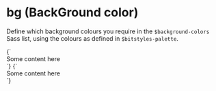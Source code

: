 
<Meta title="Utilities/background-color" />

# bg (BackGround color)

Define which background colours you require in the `$background-colors` Sass list, using the colours as defined in `$bitstyles-palette`.

<Canvas>
  <Story name="Background">
    {`
      <div class="u-bg--background">Some content here</div>
    `}
  </Story>
  <Story name="Brand 2">
    {`
      <div class="u-bg--brand-2">Some content here</div>
    `}
  </Story>
</Canvas>

